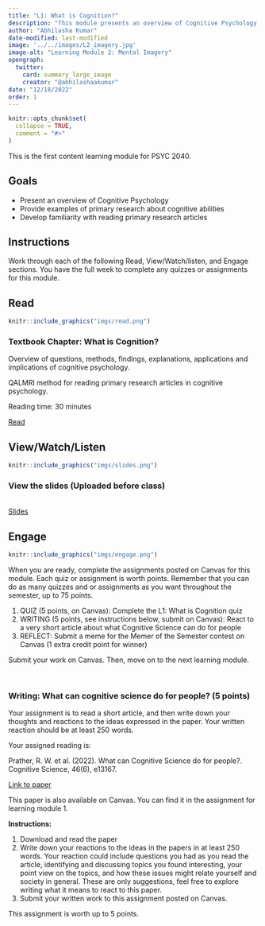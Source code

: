 ```yaml
---
title: "L1: What is Cognition?"
description: "This module presents an overview of Cognitive Psychology along with a tutorial on reading primary research articles. Read Chapter 1 from the textbook, attend class and view slides, and complete the quiz and/or writing assignment by the due date."
author: "Abhilasha Kumar"
date-modified: last-modified
image: '../../images/L2_imagery.jpg'
image-alt: "Learning Module 2: Mental Imagery"
opengraph:
  twitter:
    card: summary_large_image
    creator: "@abhilashaakumar"
date: "12/18/2022"
order: 1
---
```


```r
knitr::opts_chunk$set(
  collapse = TRUE,
  comment = "#>"
)
```

This is the first content learning module for PSYC 2040.

## Goals

- Present an overview of Cognitive Psychology
- Provide examples of primary research about cognitive abilities
- Develop familiarity with reading primary research articles

## Instructions 

Work through each of the following Read, View/Watch/listen, and Engage sections. You have the full week to complete any quizzes or assignments for this module.

## Read 

:::::{.card .border .border-2 .border-info}
:::: {.grid .g-0}
::: {.g-col-3}
:::: {.card-body}

```r
knitr::include_graphics("imgs/read.png")
```

::::
:::

::: {.g-col-9}
:::: {.card-body}
### Textbook Chapter: What is Cognition?

Overview of questions, methods, findings, explanations, applications and implications of cognitive psychology.

QALMRI method for reading primary research articles in cognitive psychology.

Reading time: 30 minutes

<a class="btn btn-outline-info" href="https://teaching-cognition.github.io/cognition/textbook/C1_What_is_Cognition.html" role="button">Read</a>
::::
:::
::::
:::::

## View/Watch/Listen {.mt-5}

:::::{.card .border .border-2 .border-info .mb-3}
:::: {.grid .g-0}
::: {.g-col-3}
:::: {.card-body}

```r
knitr::include_graphics("imgs/slides.png")
```

::::
:::

::: {.g-col-9}
:::: {.card-body}
### View the slides (Uploaded before class)
<br>
<a class="btn btn-outline-info" href="https://teaching-cognition.github.io/cognition/slides/L1_what_is_cognition.pdf" role="button">Slides</a>
::::
:::
::::
:::::



## Engage {.mt-5}

:::::{.card .border .border-2 .border-info}
:::: {.grid .g-0}
::: {.g-col-3}
:::: {.card-body}

```r
knitr::include_graphics("imgs/engage.png")
```


::::
:::

::: {.g-col-9}
:::: {.card-body}

When you are ready, complete the assignments posted on Canvas for this module. Each quiz or assignment is worth points. Remember that you can do as many quizzes and or assignments as you want throughout the semester, up to 75 points.

1. QUIZ (5 points, on Canvas): Complete the L1: What is Cognition quiz 
2. WRITING (5 points, see instructions below, submit on Canvas): React to a very short article about what Cognitive Science can do for people 
3. REFLECT: Submit a meme for the Memer of the Semester contest on Canvas (1 extra credit point for winner)

Submit your work on Canvas. Then, move on to the next learning module.
::::
:::
::::
:::::

<br>

### Writing: What can cognitive science do for people? (5 points)

Your assignment is to read a short article, and then write down your thoughts and reactions to the ideas expressed in the paper. Your written reaction should be at least 250 words. 

Your assigned reading is:

Prather, R. W. et al. (2022). What can Cognitive Science do for people?. Cognitive Science, 46(6), e13167.

[Link to paper](https://onlinelibrary.wiley.com/doi/pdf/10.1111/cogs.13167?casa_token=XC48zQK9oPcAAAAA:472tZE-VaUrvXaLOWDOEhGSwgHozh9ny9mPNldn5wvtNTFYYeba4vwHtIJx7s1AtbKWTmjcTzFP6Gqo)

This paper is also available on Canvas. You can find it in the assignment for learning module 1.

**Instructions:**

1. Download and read the paper
2. Write down your reactions to the ideas in the papers in at least 250 words. Your reaction could include questions you had as you read the article, identifying and discussing topics you found interesting, your point view on the topics, and how these issues might relate yourself and society in general. These are only suggestions, feel free to explore writing what it means to react to this paper.
3. Submit your written work to this assignment posted on Canvas.

This assignment is worth up to 5 points. 







